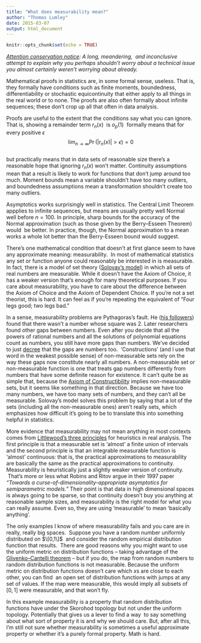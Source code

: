 ```yaml
---
title: "What does measurability mean?"
author: "Thomas Lumley"
date: 2015-03-07
output: html_document
---
```


```r
knitr::opts_chunk$set(echo = TRUE)
```
 _[Attention conservation notice](http://www.viridiandesign.org/notes/1-25/Note%2000002.txt): A long, meandering,  and inconclusive attempt to explain why you perhaps shouldn't worry about a technical issue you almost certainly weren't worrying about already. _

Mathematical proofs in statistics are, in some formal sense, useless. That is, they formally have conditions such as finite moments, boundedness, differentiability or stochastic equicontinuity that either apply to all things in the real world or to none. The proofs are also often formally about infinite sequences; these don't crop up all that often in data analysis. 

Proofs are useful to the extent that the conditions say what you can ignore. That is, showing a remainder term $r_n(x)$  is $o_p(1)$  formally means that for every positive $\epsilon$  
$$\lim_{n\to\infty} \Pr(|r_n(x)|>\epsilon)=0$$  
but practically means that in data sets of reasonable size there's a reasonable hope that ignoring $r_n(x)$ won't matter. Continuity assumptions mean that a result is likely to work for functions that don't jump around too much. Moment bounds mean a variable shouldn't have too many outliers, and boundedness assumptions mean a transformation shouldn't create too many outliers. 

Asymptotics works surprisingly well in statistics. The Central Limit Theorem appplies to infinite sequences, but means are usually pretty well Normal well before $n=100$. In principle, sharp bounds for the accuracy of the Normal approximation (such as those given by the Berry--Esseen Theorem) would  be better. In practice, though, the Normal approximation to a mean works a whole lot better than the Berry-Esseen bound would suggest.  

There's one mathematical condition that doesn't at first glance seem to have any approximate meaning: measurability.  In most of mathematical statistics any set or function anyone could reasonably be interested in is measurable. In fact, there is a model of set theory ([Solovay's model](http://en.wikipedia.org/wiki/Solovay_model)) in which all sets of real numbers are measurable. While it doesn't have the Axiom of Choice, it has a weaker version that's enough for many theoretical purposes. If you care about measurability, you have to care about the difference between the Axiom of Choice and the Axiom of Dependent Choice. If you're not a set theorist, this is hard. It can feel as if you're repeating the equivalent of "Four legs good; two legs bad."

In a sense, measurability problems are Pythagoras's fault. He ([his followers](http://nrich.maths.org/2671)) found that there wasn't a number whose square was 2. Later researchers found other gaps between numbers. Even after you decide that all the powers of rational numbers and all the solutions of polynomial equations count as numbers, you still have more gaps than numbers. We've decided to just [decree](http://en.wikipedia.org/wiki/Dedekind_cut) that the gaps are numbers too.  'Constructions' (and I use that word in the weakest possible sense) of non-measurable sets rely on the way these gaps now constitute nearly all numbers. A non-measurable set or non-measurable function is one that treats gap numbers differently from numbers that have some definite reason for existence. It can't quite be as simple that, because the [Axiom of Constructibility](http://en.wikipedia.org/wiki/Axiom_of_constructibility) implies non-measurable sets, but it seems like something in that direction. Because we have too many numbers, we have too many sets of numbers, and they can't all be measurable. Solovay's model solves this problem by saying that a lot of the sets (including all the non-measurable ones) aren't really sets, which emphasizes how difficult it's going to be to translate this into something helpful in statistics. 

More evidence that measurability may not mean anything in most contexts comes from [Littlewood's three principles](http://en.wikipedia.org/wiki/Littlewood%27s_three_principles_of_real_analysis) for heuristics in real analysis. The first principle is that a measurable set is 'almost' a finite union of intervals and the second principle is that an integrable measurable function is 'almost' continuous: that is, the practical approximations to measurability are basically the same as the practical approximations to continuity. Measurability is heuristically just a slightly weaker version of continuity.  That's more or less what Robins and Ritov argue in their 1997 paper _"Towards a curse-of-dimensionality-appropriate asymptotics for semiparametric models."_ Their point is that data in high dimensional spaces is always going to be sparse, so that continuity doesn't buy you anything at reasonable sample sizes, and measurability is the right model for what you can really assume. Even so, they are using 'measurable' to mean 'basically anything'.

The only examples I know of where measurability fails and you care are in really, really big spaces.  Suppose you have a random number uniformly distributed on $\[0,1\]$  and consider the random empirical distribution function that results.  There are good reasons why you might want to use the uniform metric on distribution functions -- taking advantage of the [Glivenko--Cantelli theorem](http://en.wikipedia.org/wiki/Glivenko%E2%80%93Cantelli_theorem) -- but if you do, the map from random numbers to random distribution functions is not measurable. Because the uniform metric on distribution functions doesn't care which $x$s are close to each other, you can find  an open set of distribution functions with jumps at any set of values. If the map were measurable, this would imply all subsets of $[0,1]$ were measurable, and that won't fly. 

In this example measurability is a property that random distribution functions have under the Skorohod topology but not under the uniform topology. Potentially that gives us a lever to find a way  to say something about what sort of property it is and why we should care. But, after all this, I'm still not sure whether measurability is sometimes a useful approximate property or whether it's a purely formal property. Math is hard.  
